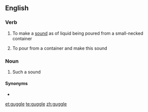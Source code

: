 ==English==

===Verb===
{{en-verb|guggl}}

# To make a [[sound]] as of liquid being poured from a small-necked container
# {{label|en|of a liquid}} To pour from a container and make this sound

===Noun===
{{en-noun}}

# Such a sound

====Synonyms====
* {{l|en|gurgle}}

[[et:guggle]]
[[te:guggle]]
[[zh:guggle]]